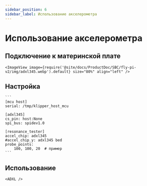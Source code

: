 ```yaml
---
sidebar_position: 6
sidebar_label: Использование акселерометра
---
```




# Использование акселерометра

## Подключение к материнской плате

    <ImageView image={require('@site/docs/ProductDoc/SBC/fly-pi-v2/img/adxl345.webp').default} size="80%" align="left" />


## Настройка

    ```
    [mcu host]
    serial: /tmp/klipper_host_mcu

    [adxl345]
    cs_pin: host:None
    spi_bus: spidev1.0

    [resonance_tester]
    accel_chip: adxl345
    #accel_chip_y: adxl345 bed
    probe_points:
        100, 100, 20  # пример
    ```

## Использование

    <ADXL />
